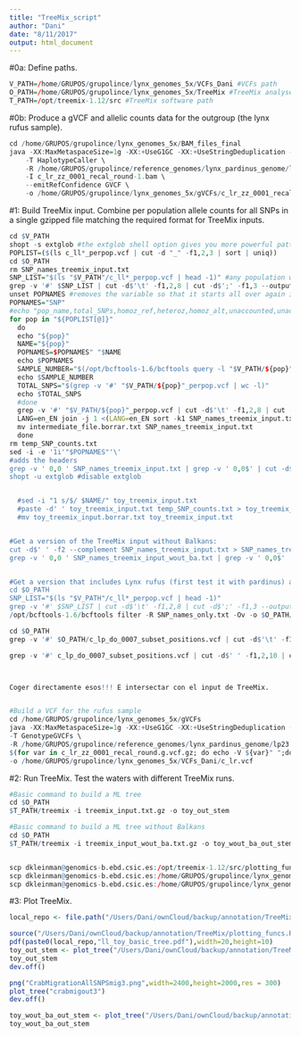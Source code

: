 ```yaml
---
title: "TreeMix_script"
author: "Dani"
date: "8/11/2017"
output: html_document
---
```


#0a: Define paths.

```r

V_PATH=/home/GRUPOS/grupolince/lynx_genomes_5x/VCFs_Dani #VCFs path
O_PATH=/home/GRUPOS/grupolince/lynx_genomes_5x/TreeMix #TreeMix analyses output path
T_PATH=/opt/treemix-1.12/src #TreeMix software path

```

#0b: Produce a gVCF and allelic counts data for the outgroup (the lynx rufus sample).

```r

cd /home/GRUPOS/grupolince/lynx_genomes_5x/BAM_files_final
java -XX:MaxMetaspaceSize=1g -XX:+UseG1GC -XX:+UseStringDeduplication -Xms16g -Xmx32g -jar /opt/GATK-3.7/GenomeAnalysisTK.jar \
    -T HaplotypeCaller \
    -R /home/GRUPOS/grupolince/reference_genomes/lynx_pardinus_genome/lp23.fa \
    -I c_lr_zz_0001_recal_round-1.bam \
    --emitRefConfidence GVCF \
    -o /home/GRUPOS/grupolince/lynx_genomes_5x/gVCFs/c_lr_zz_0001_recal_round.g.vcf.gz

```

#1: Build TreeMix input. Combine per population allele counts for all SNPs in a single gzipped file matching the required format for TreeMix inputs.

```r

cd $V_PATH
shopt -s extglob #the extglob shell option gives you more powerful pattern matching in the command line.
POPLIST=($(ls c_ll*_perpop.vcf | cut -d "_" -f1,2,3 | sort | uniq))
cd $O_PATH
rm SNP_names_treemix_input.txt
SNP_LIST="$(ls "$V_PATH"/c_ll*_perpop.vcf | head -1)" #any population will be useful to retrieve the SNP list because I didn't trim the subVCFs so all populations have all the SNPs (from their species)
grep -v '#' $SNP_LIST | cut -d$'\t' -f1,2,8 | cut -d$';' -f1,3 --output-delimiter=' ' | awk '{print $1"_"$2}' > SNP_names_treemix_input.txt
unset POPNAMES #removes the variable so that it starts all over again inside the loop
POPNAMES="SNP"
#echo "pop_name,total_SNPs,homoz_ref,heteroz,homoz_alt,unaccounted,unaccounted_cat" > c_VCF_raw.stats 
for pop in "${POPLIST[@]}"
  do
  echo "${pop}"
  NAME="${pop}"
  POPNAMES=$POPNAMES" "$NAME
  echo $POPNAMES
  SAMPLE_NUMBER="$(/opt/bcftools-1.6/bcftools query -l "$V_PATH/${pop}"_perpop.vcf | wc -l)"
  echo $SAMPLE_NUMBER
  TOTAL_SNPS="$(grep -v '#' "$V_PATH/${pop}"_perpop.vcf | wc -l)"
  echo $TOTAL_SNPS
  #done
  grep -v '#' "$V_PATH/${pop}"_perpop.vcf | cut -d$'\t' -f1,2,8 | cut -d$';' -f1,3 --output-delimiter=' ' | cut -d$'=' -f1,2,3 --output-delimiter=' ' | awk '{print $1"_"$2" "$6-$4","$4}' > temp_SNP_counts.txt
  LANG=en_EN join -j 1 <(LANG=en_EN sort -k1 SNP_names_treemix_input.txt) <(LANG=en_EN sort -k1 temp_SNP_counts.txt) > intermediate_file.borrar.txt
  mv intermediate_file.borrar.txt SNP_names_treemix_input.txt
  done
rm temp_SNP_counts.txt
sed -i -e '1i'"$POPNAMES"'\' 
#adds the headers
grep -v ' 0,0 ' SNP_names_treemix_input.txt | grep -v ' 0,0$' | cut -d$' ' -f 2- | gzip > treemix_input.txt.gz #removes rows with any missing data, and also the SNP names
shopt -u extglob #disable extglob


  #sed -i "1 s/$/ $NAME/" toy_treemix_input.txt
  #paste -d' ' toy_treemix_input.txt temp_SNP_counts.txt > toy_treemix_input.borrar.txt
  #mv toy_treemix_input.borrar.txt toy_treemix_input.txt


#Get a version of the TreeMix input without Balkans:
cut -d$' ' -f2 --complement SNP_names_treemix_input.txt > SNP_names_treemix_input_wout_ba.txt #removes the Balkans column
grep -v ' 0,0 ' SNP_names_treemix_input_wout_ba.txt | grep -v ' 0,0$' | cut -d$' ' -f 2- | gzip > treemix_input_wout_ba.txt.gz #removes rows with any missing data, and also the SNP names


#Get a version that includes Lynx rufus (first test it with pardinus) as the outgroup:
cd $O_PATH
SNP_LIST="$(ls "$V_PATH"/c_ll*_perpop.vcf | head -1)"
grep -v '#' $SNP_LIST | cut -d$'\t' -f1,2,8 | cut -d$';' -f1,3 --output-delimiter=' ' | awk '{printf ("%1s\t%s\n",$1,$2)}' > SNP_names_only.txt
/opt/bcftools-1.6/bcftools filter -R SNP_names_only.txt -Ov -o $O_PATH/c_lp_do_0007_subset_positions.vcf /home/GRUPOS/grupolince/lynx_genomes_5x/gVCFs/c_lp_do_0007_recal_round-1.g.vcf.gz

cd $O_PATH
grep -v '#' $O_PATH/c_lp_do_0007_subset_positions.vcf | cut -d$'\t' -f1,2,8 | cut -d$';' -f1,3 --output-delimiter=' ' | cut -d$'=' -f1,2,3 --output-delimiter=' ' | awk '{print $1"_"$2" "$6-$4","$4}' > c_lp_do_0007_SNP_counts.txt

grep -v '#' c_lp_do_0007_subset_positions.vcf | cut -d$' ' -f1,2,10 | cut -d$':' -f1 | awk '{print $1"_"$2" "$3}' | NUEVA VARIABLE que para 0,0 sea 2,0; para 0,1 sea 1,1; para 1,1 sea 0,2 > new_test.txt



Coger directamente esos!!! E intersectar con el input de TreeMix.


#Build a VCF for the rufus sample
cd /home/GRUPOS/grupolince/lynx_genomes_5x/gVCFs
java -XX:MaxMetaspaceSize=1g -XX:+UseG1GC -XX:+UseStringDeduplication -jar /opt/GATK-3.7/GenomeAnalysisTK.jar \
-T GenotypeGVCFs \
-R /home/GRUPOS/grupolince/reference_genomes/lynx_pardinus_genome/lp23.fa \
$(for var in c_lr_zz_0001_recal_round.g.vcf.gz; do echo -V ${var}" ";done) \
-o /home/GRUPOS/grupolince/lynx_genomes_5x/VCFs_Dani/c_lr.vcf


```

#2: Run TreeMix. Test the waters with different TreeMix runs.

```r

#Basic command to build a ML tree
cd $O_PATH
$T_PATH/treemix -i treemix_input.txt.gz -o toy_out_stem

#Basic command to build a ML tree without Balkans
cd $O_PATH
$T_PATH/treemix -i treemix_input_wout_ba.txt.gz -o toy_wout_ba_out_stem


scp dkleinman@genomics-b.ebd.csic.es:/opt/treemix-1.12/src/plotting_funcs.R /Users/Dani/ownCloud/backup/annotation/TreeMix
scp dkleinman@genomics-b.ebd.csic.es:/home/GRUPOS/grupolince/lynx_genomes_5x/TreeMix/toy_out_stem* /Users/Dani/ownCloud/backup/annotation/TreeMix
scp dkleinman@genomics-b.ebd.csic.es:/home/GRUPOS/grupolince/lynx_genomes_5x/TreeMix/toy_wout_ba_out_stem* /Users/Dani/ownCloud/backup/annotation/TreeMix

```

#3: Plot TreeMix.

```r

local_repo <- file.path("/Users/Dani/ownCloud/backup/annotation/TreeMix/")

source("/Users/Dani/ownCloud/backup/annotation/TreeMix/plotting_funcs.R")
pdf(paste0(local_repo,"ll_toy_basic_tree.pdf"),width=20,height=10)
toy_out_stem <- plot_tree("/Users/Dani/ownCloud/backup/annotation/TreeMix/toy_out_stem")
toy_out_stem
dev.off()

png("CrabMigrationAllSNPSmig3.png",width=2400,height=2000,res = 300)
plot_tree("crabmigout3")
dev.off()

toy_wout_ba_out_stem <- plot_tree("/Users/Dani/ownCloud/backup/annotation/TreeMix/toy_wout_ba_out_stem")
toy_wout_ba_out_stem

```
